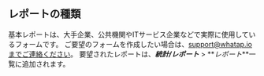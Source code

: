 ## レポートの種類

基本レポートは、大手企業、公共機関やITサービス企業などで実際に使用しているフォームです。 ご要望のフォームを作成したい場合は、support@whatap.ioまでご連絡ください。 要望されたレポートは、**_統計/レポート_** > **_レポート_**一覧に追加されます。
